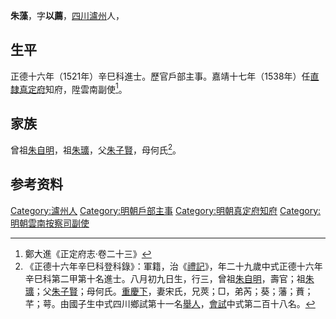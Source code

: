 {{明清人物信息框
| 姓名 = 朱藻
| 原名 =
| 圖片名稱= 
| 圖片大小 =
| 圖片說明 = 
| 最高職務 =
| 國家 = 大明 
| 爵位 =
| 籍貫 = [[四川|四川]][[瀘州|瀘州]]
| 族裔 = 
| 旗籍 = 
| 字號 = 
| 諡號 =
| 出生日期 = 八月初九日
| 出生地點 = 
| 逝世日期 = 卒年不詳 
| 逝世地點 =
| 墓葬 =
| 配偶 = 宋氏
| 親屬 = 
| 出身 =
* 正德十六年辛巳科進士出身
| 經歷 =
| 著作 = 
}}
'''朱藻'''{{BD|1493年||？年||}}，字'''以薦'''，[[四川|四川]][[瀘州|瀘州]]人，

==生平==
正德十六年（1521年）辛巳科進士。歷官戶部主事。嘉靖十七年（1538年）任[[北直隸|直隸]][[真定府|真定府]]知府，陞雲南副使<ref>鄭大進《正定府志·卷二十三》</ref>。

==家族==
曾祖[[朱自明|朱自明]]，祖[[朱㼅|朱㼅]]，父[[朱子賢|朱子賢]]，母何氏<ref>《正德十六年辛巳科登科錄》：軍籍，治《[[禮記|禮記]]》，年二十九歲中式正德十六年辛巳科第二甲第十名進士。八月初九日生，行三，曾祖[[朱自明|朱自明]]，壽官；祖[[朱㼅|朱㼅]]；父[[朱子賢|朱子賢]]；母何氏。[[重慶下|重慶下]]，妻宋氏，兄莢；□，弟芮；葵；藩；蕡；芊；萼。由國子生中式四川鄉試第十一名[[舉人|舉人]]，[[會試|會試]]中式第二百十八名。</ref>。

== 参考资料 ==
{{reflist}}

{{正德十六年辛巳科殿试金榜}}
{{左順門事件}}

{{Authority control}}

{{DEFAULTSORT:Zhu朱}}
[[Category:瀘州人|Category:瀘州人]]
[[Category:明朝戶部主事|Category:明朝戶部主事]]
[[Category:明朝真定府知府|Category:明朝真定府知府]]
[[Category:明朝雲南按察司副使|Category:明朝雲南按察司副使]]


{{明朝人物小作品}}
